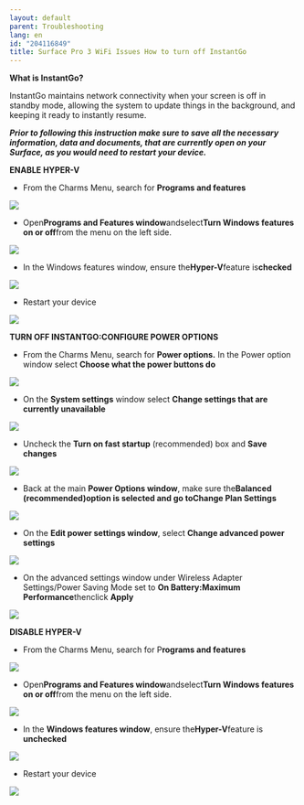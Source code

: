 ```yaml
---
layout: default
parent: Troubleshooting
lang: en
id: "204116849"
title: Surface Pro 3 WiFi Issues How to turn off InstantGo
---
```

**What is InstantGo?**

InstantGo maintains network connectivity when your screen is off in standby mode, allowing the system to update things in the background, and keeping it ready to instantly resume.

**_Prior to following this instruction make sure to save all the necessary information, data and documents, that are currently open on your Surface, as you would need to restart your device._**

**ENABLE HYPER-V**

*   From the Charms Menu, search for **Programs and features**

**![](@assets/attachments/InstantGo.png)**

*   Open**Programs and Features window**andselect**Turn Windows features on or off**from the menu on the left side.

![](@assets/attachments/InstantGo_2.png)

*   In the Windows features window, ensure the**Hyper-V**feature is**checked**

![](@assets/attachments/InstantGo_3.png)

*   Restart your device

![](@assets/attachments/InstantGo_4.png)

**TURN OFF INSTANTGO:CONFIGURE POWER OPTIONS**

*   From the Charms Menu, search for **Power options.** In the Power option window select **Choose what the power buttons do**

![](@assets/attachments/InstantGo_5.png)

*   On the **System settings** window select **Change settings that are currently unavailable**

![](@assets/attachments/InstantGo_6.png)

*   Uncheck the **Turn on fast startup** (recommended) box and **Save changes**

![](@assets/attachments/InstantGo_7.png)

*   Back at the main **Power Options window**, make sure the**Balanced (recommended)**option is selected and go to**Change Plan Settings**

![](@assets/attachments/InstantGo_8.png)

*   On the **Edit power settings window**, select **Change advanced power settings**

![](@assets/attachments/InstantGo_9.png)

*   On the advanced settings window under Wireless Adapter Settings/Power Saving Mode set to **On Battery:Maximum Performance**thenclick **Apply**

![](@assets/attachments/InstantGo_10.png)

**DISABLE HYPER-V**

*   From the Charms Menu, search for P**rograms and features**

![](@assets/attachments/InstantGo.png)

*   Open**Programs and Features window**andselect**Turn Windows features on or off**from the menu on the left side.

![](@assets/attachments/InstantGo_2.png)

*   In the **Windows features window**, ensure the**Hyper-V**feature is **unchecked**

![](@assets/attachments/InstantGo_11.png)

*   Restart your device

![](@assets/attachments/InstantGo_4.png)



